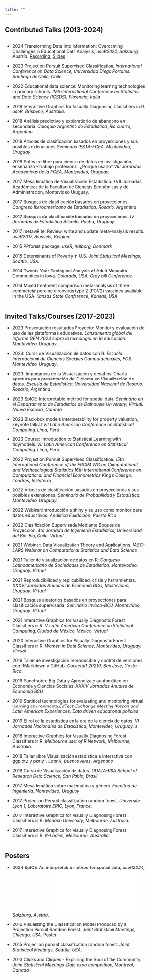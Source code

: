 ```yaml
---
title: ""
---
```


## Contributed Talks (2013-2024)
::: {.column width="90%"}

-   2024 Transforming Data Into Information: Overcoming Challenges in Educational Data Analysis, *useR2024, Salzburg, Austria*. [Recording](https://www.youtube.com/watch?v=nm5M4dF9aLs), [Slides](https://natydasilva.quarto.pub/user2024_presentation/)

-   2023 Projection Pursuit Supervised Classification. *International Conference on Data Science, Universidad Diego Portales. Santiago de Chile, Chile.*

-   2022 Educational data science: Monitoring learning technologies in primary schools. *IMS-International Conference on Statistics and Data Science (ICSDS), Florencia, Italia*

-   2018 Interactive Graphics for Visually Diagnosing Classifiers in R. *useR, Brisbone, Australia.*

-   2018 Análisis predictivo y exploratiorio de abandono en secundaria. *Coloquio Argentino de Estadística, Río cuarto, Argentina.*

-   2018 Árboles de clasificación basados en proyecciones y sus posibles extenciones *Seminario IESTA-FCEA. Montevideo, Uruguay*.

-   2018 Software libre para ciencia de datos en investigación, enseñanza y trabajo profesional. ¿Porqué usarlo? *VIII Jornadas Académicas de la FCEA, Montevideo, Uruguay.*

-   2017 Mesa temática de Visualización Estadística. \*VII Jornadas Académicas de la Facultad de Ciencias Económicas y de Administración, Montevideo Uruguay.

-   2017 Bosques de clasificación basados en proyecciones. *Congreso Iberoamericano de Estadística, Rosario, Argentina*

-   2017 Bosques de clasificación basados en proyecciones. *IV Jornadas de Estadística Alicada, Rocha, Uruguay*

-   2017 metawRite: Review, write and update meta-analysis results. *useR2017, Brussels, Belgium*

-   2015 PPforest package, *useR, Aalborg, Denmark*

-   2015 Determinants of Poverty in U.S. *Joint Statistical Meetings, Seattle, USA*.

-   2014 Twenty-Year Ecological Analysis of Adult Mosquito Communities in Iowa. *Colorado, USA, Gray bill Conference.*

-   2014 Mixed treatment comparison meta-analysis of three commercial porcine circovirus type 2 (PCV2) vaccines available in the USA. *Kansas State Conference, Kansas, USA*
:::

::: {.column width="90%"}

## Invited Talks/Courses (2017-2023)

-   2023 Presentación resultados Proyecto: Monitor y evaluación de uso de las plataformas educativas. *Lanzamiento global del Informe GEM 2023 sobre la tecnología en la educación. Montevideo, Uruguay*.

-   2023: Curso de Visualización de datos con R. *Escuela Internacional de Ciencias Sociales Computacionales, FCS. Montevideo, Uruguay*.

-   2023: Importancia de la Visualización y desafíos. Charla apertura para presentación del Diploma en Visualización de datos. *Escuela de Estadística, Universidad Nacional de Rosario. Rosario, Argentina*.

-   2023 SpICE: Interpretable method for spatial data. *Seminario en el Departamento de Estadística de Dalhousie University, Virtual. Nueva Escocia, Canadá*

-   2023 Black-box models interpretability for property valuation, keynote talk at *VII Latin American Conference on Statistical Computing. Lima, Perú*

-   2023 Course: Introduction to Statistical Learning with tidymodels. *VII Latin American Conference on Statistical Computing. Lima, Perú*

-   2022 Projection Pursuit Supervised Classification. *15th International Conference of the ERCIM WG on Computational and Methodological Statistics 16th International Conference on Computational and Financial Econometrics King's College. Londres, Inglaterra*

-   2022 Árboles de clasificación basados en proyecciones y sus posibles extensiones, *Seminario de Probabilidad y Estadística. Montevideo, Uruguay.*

-   2022 Webinar:Introducción a shiny y su uso como monitor para datos educativos. *Analítica Fundación. Puerto Rico*

-   2022 Clasificación Supervisada Mediante Boques de Proyección. *4ta Jornada de Ingeniería Estadística, Universidad del Bío-Bío, Chile. Virtual*

-   2021 Webinar: Data Visualization Theory and Applications. *IASC-LARS Webinar on Computational Statistics and Data Science*

-   2021 Taller de visualización de datos en R. *Congreso Latinoamericano de Sociedades de Estadística, Montevodeo, Uruguay. Virtual*

-   2021 Reproducibilidad y replicabilidad, crisis y herramientas. *XXXVI Jornadas Anuales de Economía BCU, Montevideo, Uruguay. Virtual*

-   2021 Bosques aleatorios basados en proyecciones para clasificación supervisada. *Seminario Inveco-BCU, Montevideo, Uruguay. Virtual*

-   2021 Interactive Graphics for Visually Diagnostic Forest Classifiers in R. *V Latin American Conference on Statistical Computing, Ciudad de México, México. Virtual*

-   2020 Interactive Graphics for Visually Diagnostic Forest Classifiers in R. *Women in Data Science, Montevideo, Uruguay. Virtual*

-   2019 Taller de investigación reproducible y control de versiones con RMarkdown y GitHub. *ConectaR 20219, San José, Costa Rica*.

-   2019 Panel sobre Big Data y Aprendizaje auntomático en Economía y Ciencias Sociales. *XXXIV Jornadas Anuales de Economía BCU*

-   2019 Statitical technologies for evaluating and monitoring virtual learning environments.*EdTech Exchange Meeting Korean and Latin American Experiences, Data driven educational policies*

-   2019 El rol de la estadística en la era de la ciencia de datos. *VI Jornadas Nacionales de Estadística, Montevideo, Uruguay.* s

-   2018 Interactive Graphics for Visually Diagnosing Forest Classifiers in R. *Melbourne user of R Network, Melbourne, Australia.*

-   2018 Taller sibre Visualización estadística e interactiva con ggplot2 y plotly''. *LatinR, Buenos Aires, Argentina*

-   2018 Curso de Visualización de datos. *ODATA-RDA School of Research Data Science, San Pablo, Brasil.*

-   2017 Mesa temática sobre matemática y género. *Facultad de Ingeniería. Montevideo, Uruguay*

-   2017 Projection Persuit classification random forest. *Universitè Lyon 1, Laboratoire ERIC, Lyon, France.*

-   2017 Interactive Graphics for Visually Diagnosing Forest Classifiers in R. *Monash University, Melbourne, Australia.*

-   2017 Interactive Graphics for Visually Diagnosing Forest Classifiers in R. *R-Ladies, Melbourne, Australia*
:::

::: {.column width="90%"}
## Posters

-   2024 SpICE: An interpretable method for spatial data, *useR2024, Salzburg, Austria*. ![](poster_spice_user24.pdf)

-   2016 Visualizing the Classification Model Produced by a Projection Pursuit Random Forest. *Joint Statistical Meetings, Chicago, USA*. Poster.

-   2015 Projection pursuit classification random forest. *Joint Statistical Meetings, Seattle, USA*.

-   2013 Clicks and Cliques - Exploring the Soul of the Community. *Joint Statistical Meetings-Data expo competition, Montreal, Canada*
:::
